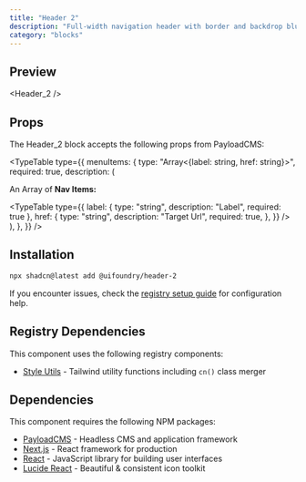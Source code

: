 ```yaml
---
title: "Header 2"
description: "Full-width navigation header with border and backdrop blur effects"
category: "blocks"
---
```


## Preview

<Header_2 />

## Props

The Header_2 block accepts the following props from PayloadCMS:

<TypeTable
  type={{
    menuItems: {
      type: "Array<{label: string, href: string}>",
      required: true,
      description: (
        <div>
          <p className="pl-4">
            An Array of <b>Nav Items:</b>
          </p>
          <TypeTable
            type={{
              label: { type: "string", description: "Label", required: true },
              href: {
                type: "string",
                description: "Target Url",
                required: true,
              },
            }}
          />
        </div>
      ),
    },
  }}
/>

## Installation

```bash
npx shadcn@latest add @uifoundry/header-2
```

If you encounter issues, check the [registry setup guide](/docs/guides/registry-setup) for configuration help.

## Registry Dependencies

This component uses the following registry components:

- [Style Utils](/docs/lib/style-utils) - Tailwind utility functions including `cn()` class merger

## Dependencies

This component requires the following NPM packages:

- [PayloadCMS](https://github.com/payloadcms/payload) - Headless CMS and application framework
- [Next.js](https://github.com/vercel/next.js) - React framework for production
- [React](https://github.com/facebook/react) - JavaScript library for building user interfaces
- [Lucide React](https://github.com/lucide-icons/lucide/tree/main/packages/lucide-react) - Beautiful & consistent icon toolkit
